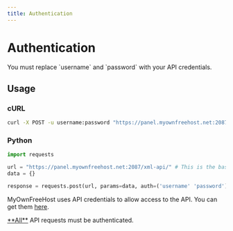 ```yaml
---
title: Authentication
---
```



# Authentication

<Callout type="warning" emoji="⚠️">
    You must replace `username` and `password` with your API credentials.
</Callout>

## Usage

### cURL
```bash
curl -X POST -u username:password "https://panel.myownfreehost.net:2087/xml-api/"
```


### Python
```python highlight=6
import requests

url = "https://panel.myownfreehost.net:2087/xml-api/" # This is the base URL
data = {}

response = requests.post(url, params=data, auth=('username' 'password'), verify=False)
```

MyOwnFreeHost uses API credentials to allow access to the API. You can get them [here](https://panel.myownfreehost.net/panel/index2.php?option=api).

<Callout type="error" emoji="❗️">
    <u>**All**</u> API requests must be authenticated.
</Callout>

